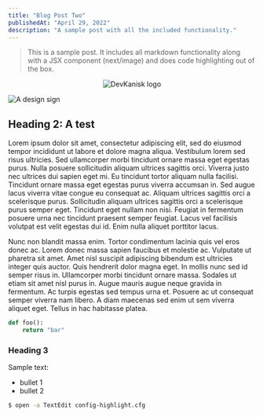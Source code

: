 ```yaml
---
title: "Blog Post Two"
publishedAt: "April 29, 2022"
description: "A sample post with all the included functionality."
---
```


> This is a sample post. It includes all markdown functionality along with a JSX component (next/image) and does code highlighting out of the box.

<p align="center">
  <Image
    alt="DevKanisk logo"
    src="/static/dk-logo.png"
    width={500}
    height={500}
  />
</p>


![A design sign](https://applegate-paul.mo.cloudinary.net/https://storage.googleapis.com/cloudinarymedia/images/Design-sign.jpg)

## Heading 2: A test

Lorem ipsum dolor sit amet, consectetur adipiscing elit, sed do eiusmod tempor incididunt ut labore et dolore magna aliqua. Vestibulum lorem sed risus ultricies. Sed ullamcorper morbi tincidunt ornare massa eget egestas purus. Nulla posuere sollicitudin aliquam ultrices sagittis orci. Viverra justo nec ultrices dui sapien eget mi. Eu tincidunt tortor aliquam nulla facilisi. Tincidunt ornare massa eget egestas purus viverra accumsan in. Sed augue lacus viverra vitae congue eu consequat ac. Aliquam ultrices sagittis orci a scelerisque purus. Sollicitudin aliquam ultrices sagittis orci a scelerisque purus semper eget. Tincidunt eget nullam non nisi. Feugiat in fermentum posuere urna nec tincidunt praesent semper feugiat. Lacus vel facilisis volutpat est velit egestas dui id. Enim nulla aliquet porttitor lacus.

Nunc non blandit massa enim. Tortor condimentum lacinia quis vel eros donec ac. Lorem donec massa sapien faucibus et molestie ac. Vulputate ut pharetra sit amet. Amet nisl suscipit adipiscing bibendum est ultricies integer quis auctor. Quis hendrerit dolor magna eget. In mollis nunc sed id semper risus in. Ullamcorper morbi tincidunt ornare massa. Sodales ut etiam sit amet nisl purus in. Augue mauris augue neque gravida in fermentum. Ac turpis egestas sed tempus urna et. Posuere ac ut consequat semper viverra nam libero. A diam maecenas sed enim ut sem viverra aliquet eget. Tellus in hac habitasse platea.

```python
def foo():
    return "bar"
```

### Heading 3

Sample text:

- bullet 1
- bullet 2

```bash
$ open -a TextEdit config-highlight.cfg
```
